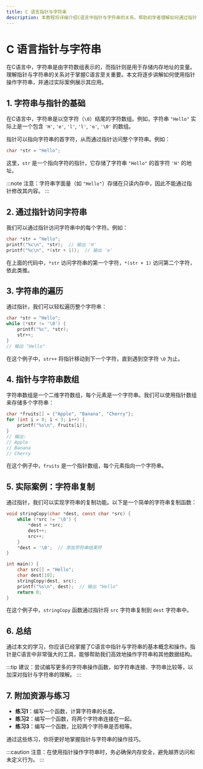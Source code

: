```yaml
---
title: C 语言指针与字符串
description: 本教程将详细介绍C语言中指针与字符串的关系，帮助初学者理解如何通过指针操作字符串，并提供实际案例和代码示例。
---
```


# C 语言指针与字符串

在C语言中，字符串是由字符数组表示的，而指针则是用于存储内存地址的变量。理解指针与字符串的关系对于掌握C语言至关重要。本文将逐步讲解如何使用指针操作字符串，并通过实际案例展示其应用。

## 1. 字符串与指针的基础

在C语言中，字符串是以空字符（`\0`）结尾的字符数组。例如，字符串 `"Hello"` 实际上是一个包含 `'H'`, `'e'`, `'l'`, `'l'`, `'o'`, `'\0'` 的数组。

指针可以指向字符串的首字符，从而通过指针访问整个字符串。例如：

```c
char *str = "Hello";
```

这里，`str` 是一个指向字符的指针，它存储了字符串 `"Hello"` 的首字符 `'H'` 的地址。

:::note
注意：字符串字面量（如 `"Hello"`）存储在只读内存中，因此不能通过指针修改其内容。
:::

## 2. 通过指针访问字符串

我们可以通过指针访问字符串中的每个字符。例如：

```c
char *str = "Hello";
printf("%c\n", *str);  // 输出 'H'
printf("%c\n", *(str + 1));  // 输出 'e'
```

在上面的代码中，`*str` 访问字符串的第一个字符，`*(str + 1)` 访问第二个字符，依此类推。

## 3. 字符串的遍历

通过指针，我们可以轻松遍历整个字符串：

```c
char *str = "Hello";
while (*str != '\0') {
    printf("%c", *str);
    str++;
}
// 输出 "Hello"
```

在这个例子中，`str++` 将指针移动到下一个字符，直到遇到空字符 `\0` 为止。

## 4. 指针与字符串数组

字符串数组是一个二维字符数组，每个元素是一个字符串。我们可以使用指针数组来存储多个字符串：

```c
char *fruits[] = {"Apple", "Banana", "Cherry"};
for (int i = 0; i < 3; i++) {
    printf("%s\n", fruits[i]);
}
// 输出:
// Apple
// Banana
// Cherry
```

在这个例子中，`fruits` 是一个指针数组，每个元素指向一个字符串。

## 5. 实际案例：字符串复制

通过指针，我们可以实现字符串的复制功能。以下是一个简单的字符串复制函数：

```c
void stringCopy(char *dest, const char *src) {
    while (*src != '\0') {
        *dest = *src;
        dest++;
        src++;
    }
    *dest = '\0';  // 添加字符串结束符
}

int main() {
    char src[] = "Hello";
    char dest[10];
    stringCopy(dest, src);
    printf("%s\n", dest);  // 输出 "Hello"
    return 0;
}
```

在这个例子中，`stringCopy` 函数通过指针将 `src` 字符串复制到 `dest` 字符串中。

## 6. 总结

通过本文的学习，你应该已经掌握了C语言中指针与字符串的基本概念和操作。指针是C语言中非常强大的工具，能够帮助我们高效地操作字符串和其他数据结构。

:::tip
建议：尝试编写更多的字符串操作函数，如字符串连接、字符串比较等，以加深对指针与字符串的理解。
:::

## 7. 附加资源与练习

- **练习1**：编写一个函数，计算字符串的长度。
- **练习2**：编写一个函数，将两个字符串连接在一起。
- **练习3**：编写一个函数，比较两个字符串是否相等。

通过这些练习，你将更好地掌握指针与字符串的操作技巧。

:::caution
注意：在使用指针操作字符串时，务必确保内存安全，避免越界访问和未定义行为。
:::
